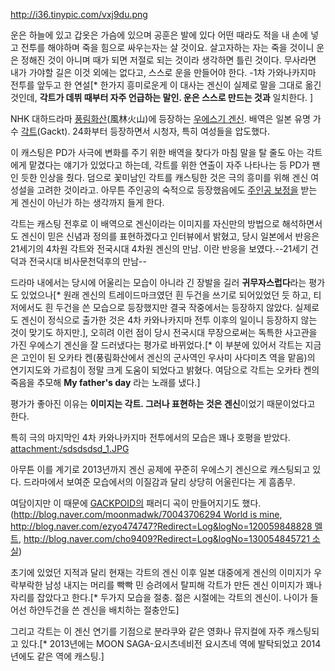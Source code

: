 http://i36.tinypic.com/vxj9du.png

운은 하늘에 있고 갑옷은 가슴에 있으며 공훈은 발에 있다
어떤 때라도 적을 내 손에 넣고 전투를 해야하며 죽을 힘으로 싸우는자는 살 것이요. 살고자하는 자는 죽을 것이니
운은 정해진 것이 아니며 때가 되면 저절로 되는 것이라 생각하면 틀린 것이다.
무사라면 내가 가야할 길은 이것 외에는 없다고, 스스로 운을 만들어야 한다.
-1차 가와나카지마 전투를 앞두고 한 연설[* 한가지 흥미로운게 이 대사는 겐신이 실제로 말을 그대로 옮긴 것인데,  '''각트가 데뷔 때부터 자주 언급하는 말인. 운은 스스로 만드는 것과''' 일치한다. ]


NHK 대하드라마 [[풍림화산]](風林火山)에 등장하는 [[우에스기 겐신]]. 배역은 일본 유명 가수 [[각트]](Gackt). 24화부터 등장하면서 시청자, 특히 여성들을 압도했다.

이 캐스팅은 PD가 사극에 변화를 주기 위한 배역을 찾다가 마침 말을 탈 줄도 아는 각트에게 맡겼다는 얘기가 있었다고 하는데, 각트를 위한 연출이 자주 나타나는 등 PD가 팬인 듯한 인상을 줬다. 덤으로 꽃미남인 각트를 캐스팅한 것은 극의 흥미를 위해 겐신 여성설을 고려한 것이라고. 아무튼 주인공의 숙적으로 등장했음에도 [[주인공 보정]]을 받는 게 겐신이 아닌가 하는 생각까지 들게 한다. 

각트는 캐스팅 전후로 이 배역으로 겐신이라는 이미지를 자신만의 방법으로 해석하면서도 겐신이 믿은 신념과 정의를 표현하겠다고 인터뷰에서 밝혔고,  당시 일본에서 반응은 21세기의 4차원 각트와 전국시대 4차원 겐신의 만남. 이란 반응을 보였다.--21세기 건덕과 전국시대 비사문천덕후의 만남--

드라마 내에서는 당시에 어울리는 모습이 아니라 긴 장발을 길러 '''귀무자스럽다'''라는 평가도 있었으나[* 원래 겐신의 트레이드마크였던 흰 두건을 쓰기로 되어있었던 듯 하고, 티저에서도 흰 두건을 쓴 모습으로 등장했지만 결국 작중에서는 등장하지 않았다. 실제로도 겐신이 정식으로 출가한 것은 4차 카와나카지마 전투 이후의 일이니 등장하지 않는 것이 맞기도 하지만.], 오히려 이런 점이 당시 전국시대 무장으로써는 독특한 사고관을 가진 우에스기 겐신을 잘 드러냈다는 평가로 바뀌었다.[* 이 부분에 있어서 각트는 지금은 고인이 된 오카타 켄(풍림화산에서 겐신의 군사역인 우사미 사다미츠 역을 맡음)의 연기지도와 가르침이 정말 크게 도움이 되었다고 밝혔다. 여담으로 각트는 오카타 켄의 죽음을 추모해 '''My father's day''' 라는 노래를 냈다.]

평가가 좋아진 이유는 '''이미지는 각트. 그러나 표현하는 것은 겐신'''이었기 때문이었다고 한다.

특히 극의 마지막인 4차 카와나카지마 전투에서의 모습은 꽤나 호평을 받았다.
attachment:/sdsdsdsd_1.JPG 


아무튼 이를 계기로 2013년까지 겐신 공제에 꾸준히 우에스기 겐신으로 캐스팅되고 있다. 드라마에서 보여준 모습에서의 이질감과 달리 상당히 어울린다는 게 흠좀무.

여담이지만 이 때문에 [[GACKPOID]]의 패러디 곡이 만들어지기도 했다.([[http://blog.naver.com/moonmadwk/70043706294 World is mine]], [[http://blog.naver.com/ezyo474747?Redirect=Log&logNo=120059848828 멜트]], [[http://blog.naver.com/cho9409?Redirect=Log&logNo=130054845721 소실]])

초기에 있었던 지적과 달리 현재는 각트의 겐신 이후 일본 대중에게 겐신의 이미지가 우락부락한 남성 내지는 머리를 빡빡 민 승려에서 탈피해 각트가 만든 겐신 이미지가 꽤나 자리를 잡았다고 한다.[* 두가지 모습을 절충. 젊은 시절에는 각트의 겐신이. 나이가 들어선 하얀두건을 쓴 겐신을 배치하는 절충안도]

그리고 각트는 이 겐신 연기를 기점으로 분라쿠와 같은 영화나 뮤지컬에 자주 캐스팅되고 있다.[* 2013년에는 MOON SAGA-요시츠네비전 요시츠네 역에 발탁되었고 2014년에도 같은 역에 캐스팅.] 
